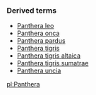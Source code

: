{{Taxonomy|Genus|[[Panthera]]|(in the [[Subfamily]] ''[[Pantherinae]]'') about 6 [[species]] of big [[cat]]s}}
{{wikipedia}}
===Derived terms===
*[[Panthera leo]]
*[[Panthera onca]]
*[[Panthera pardus]]
*[[Panthera tigris]]
*[[Panthera tigris altaica]]
*[[Panthera tigris sumatrae]]
*[[Panthera uncia]]

[[pl:Panthera]]
